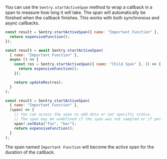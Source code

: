 You can use the `Sentry.startActiveSpan` method to wrap a callback in a span to measure how long it will take. The span will automatically be finished when the callback finishes. This works with both synchronous and async callbacks.

```javascript
const result = Sentry.startActiveSpan({ name: "Important Function" }, () => {
  return expensiveFunction();
});

const result = await Sentry.startActiveSpan(
  { name: "Important Function" },
  async () => {
    const res = Sentry.startActiveSpan({ name: "Child Span" }, () => {
      return expensiveFunction();
    });

    return updateRes(res);
  }
);

const result = Sentry.startActiveSpan(
  { name: "Important Function" },
  (span) => {
    // You can access the span to add data or set specific status.
    // The span may be undefined if the span was not sampled or if performance monitoring is disabled.
    span?.setData("foo", "bar");
    return expensiveFunction();
  }
);
```

The span named `Important Function` will become the active span for the duration of the callback.
